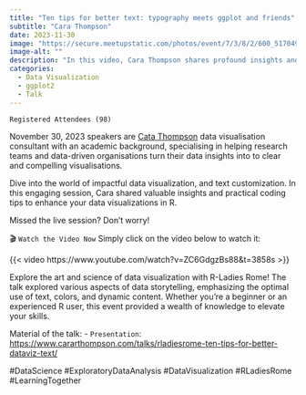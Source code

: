 ```yaml
---
title: "Ten tips for better text: typography meets ggplot and friends"
subtitle: "Cara Thompson"
date: 2023-11-30
image: "https://secure.meetupstatic.com/photos/event/7/3/8/2/600_517049570.webp?w=750"
image-alt: ""
description: "In this video, Cara Thompson shares profound insights and practical tips to elevate your data visualization skills. The talk explored various aspects of data storytelling, emphasizing the optimal use of text, colors, and dynamic content."
categories:
  - Data Visualization
  - ggplot2
  - Talk
---
```

  

`Registered Attendees (98)`

November 30, 2023 speakers are [Cata Thompson](https://www.cararthompson.com) data visualisation consultant with an academic background, specialising in helping research teams and data-driven organisations turn their data insights into to clear and compelling visualisations.


Dive into the world of impactful data visualization, and text customization. In this engaging session, Cara shared valuable insights and practical coding tips to enhance your data visualizations in R. 

Missed the live session? Don't worry! 

 🎬 `Watch the Video Now`
Simply click on the video below to watch it:

{{< video https://www.youtube.com/watch?v=ZC6GdgzBs88&t=3858s >}}

Explore the art and science of data visualization with R-Ladies Rome! 
The talk explored various aspects of data storytelling, emphasizing the optimal use of text, colors, and dynamic content. Whether you're a beginner or an experienced R user, this event provided a wealth of knowledge to elevate your skills. 

Material of the talk:
- `Presentation`: <https://www.cararthompson.com/talks/rladiesrome-ten-tips-for-better-dataviz-text/>


#DataScience #ExploratoryDataAnalysis #DataVisualization #RLadiesRome #LearningTogether